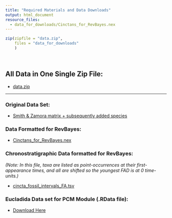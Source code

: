 ```yaml
---
title: "Required Materials and Data Downloads"
output: html_document
resource_files: 
  - data_for_downloads/Cinctans_for_RevBayes.nex
---
```


```r
zip(zipfile = "data.zip", 
    files = "data_for_downloads"
    )
```

&nbsp;
&nbsp;

## All Data in One Single Zip File:

- [data.zip](data.zip)
  
***

### Original Data Set:

- [Smith & Zamora matrix + subsequently added species](data_for_downloads/Cincta_Smith_&_Zamora_2009.nex)

### Data Formatted for RevBayes:

- [Cinctans_for_RevBayes.nex](data_for_downloads/Cinctans_for_RevBayes.nex)

### Chronostratigraphic Data formatted for RevBayes:

  *(Note: In this file, taxa are listed as point-occurrences at their first-appearance times, and all are shifted so the youngest FAD is at 0 time-units.)*

- [cincta_fossil_intervals_FA.tsv](../data/cincta_fossil_intervals_FA.tsv)

### Eucladida Data set for PCM Module (.RData file):

- [Download Here](../data/Eucladida_Inputs.RData)

